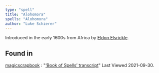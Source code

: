```yaml
---
type: "spell"
title: "Alohomora"
spells: "Alohomora"
author: "Luke Schierer"
---
```


Introduced in the early 1600s from Africa by [Eldon Elsrickle][].

[Eldon Elsrickle]: <../../../people/elsrickle/eldon>

## Found in

[magicscrapbook](https://magicscrapbook.tumblr.com/)
:   "[‘Book of Spells’ transcript](https://magicscrapbook.tumblr.com/post/162085200042/book-of-spells-transcript)"
    Last Viewed 2021-09-30.

